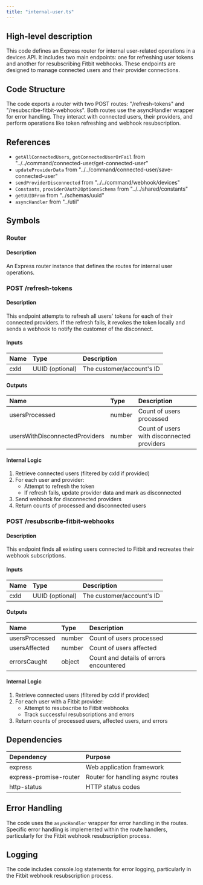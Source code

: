 ```yaml
---
title: "internal-user.ts"
---
```


## High-level description
This code defines an Express router for internal user-related operations in a devices API. It includes two main endpoints: one for refreshing user tokens and another for resubscribing Fitbit webhooks. These endpoints are designed to manage connected users and their provider connections.

## Code Structure
The code exports a router with two POST routes: "/refresh-tokens" and "/resubscribe-fitbit-webhooks". Both routes use the asyncHandler wrapper for error handling. They interact with connected users, their providers, and perform operations like token refreshing and webhook resubscription.

## References
- `getAllConnectedUsers`, `getConnectedUserOrFail` from "../../command/connected-user/get-connected-user"
- `updateProviderData` from "../../command/connected-user/save-connected-user"
- `sendProviderDisconnected` from "../../command/webhook/devices"
- `Constants`, `providerOAuth2OptionsSchema` from "../../shared/constants"
- `getUUIDFrom` from "../schemas/uuid"
- `asyncHandler` from "../util"

## Symbols

### Router
#### Description
An Express router instance that defines the routes for internal user operations.

### POST /refresh-tokens
#### Description
This endpoint attempts to refresh all users' tokens for each of their connected providers. If the refresh fails, it revokes the token locally and sends a webhook to notify the customer of the disconnect.

#### Inputs
| Name | Type | Description |
|:-----|:-----|:------------|
| cxId | UUID (optional) | The customer/account's ID |

#### Outputs
| Name | Type | Description |
|:-----|:-----|:------------|
| usersProcessed | number | Count of users processed |
| usersWithDisconnectedProviders | number | Count of users with disconnected providers |

#### Internal Logic
1. Retrieve connected users (filtered by cxId if provided)
2. For each user and provider:
   - Attempt to refresh the token
   - If refresh fails, update provider data and mark as disconnected
3. Send webhook for disconnected providers
4. Return counts of processed and disconnected users

### POST /resubscribe-fitbit-webhooks
#### Description
This endpoint finds all existing users connected to Fitbit and recreates their webhook subscriptions.

#### Inputs
| Name | Type | Description |
|:-----|:-----|:------------|
| cxId | UUID (optional) | The customer/account's ID |

#### Outputs
| Name | Type | Description |
|:-----|:-----|:------------|
| usersProcessed | number | Count of users processed |
| usersAffected | number | Count of users affected |
| errorsCaught | object | Count and details of errors encountered |

#### Internal Logic
1. Retrieve connected users (filtered by cxId if provided)
2. For each user with a Fitbit provider:
   - Attempt to resubscribe to Fitbit webhooks
   - Track successful resubscriptions and errors
3. Return counts of processed users, affected users, and errors

## Dependencies
| Dependency | Purpose |
|:-----------|:--------|
| express | Web application framework |
| express-promise-router | Router for handling async routes |
| http-status | HTTP status codes |

## Error Handling
The code uses the `asyncHandler` wrapper for error handling in the routes. Specific error handling is implemented within the route handlers, particularly for the Fitbit webhook resubscription process.

## Logging
The code includes console.log statements for error logging, particularly in the Fitbit webhook resubscription process.